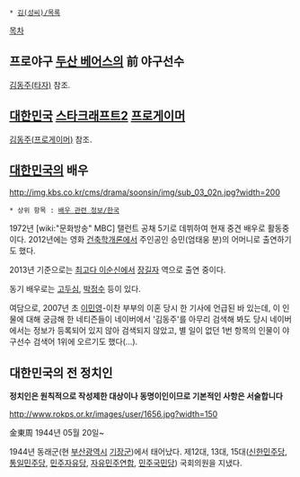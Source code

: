  * [[김(성씨)/목록]]

[[목차]]
== 프로야구 [[두산 베어스]]의 前 야구선수 ==
[[김동주(타자)]] 참조.

== [[대한민국]] [[스타크래프트2]] [[프로게이머]] ==
[[김동주(프로게이머)]] 참조.

== [[대한민국]]의 배우 ==
http://img.kbs.co.kr/cms/drama/soonsin/img/sub_03_02n.jpg?width=200

 * 상위 항목 : [[배우 관련 정보/한국]]

1972년 [wiki:"문화방송" MBC] 탤런트 공채 5기로 데뷔하여 현재 중견 배우로 활동중이다. 2012년에는 영화 [[건축학개론]]에서 주인공인 승민(엄태웅 분)의 어머니로 출연하기도 했다.

2013년 기준으로는 [[최고다 이순신]]에서 [[장길자]] 역으로 출연 중이다.

동기 배우로는 [[고두심]], [[박정수]] 등이 있다. 

여담으로, 2007년 초 [[이민영]]-이찬 부부의 이혼 당시 한 기사에 언급된 바 있는데, 이 인물에 대해 궁금해 한 네티즌들이 네이버에서 '김동주'를 아무리 검색해 봐도 당시 네이버에서는 정보가 등록되어 있지 않아 검색되지 않았고, 별 일이 없던 1번 항목의 인물이 야구선수 검색어 1위에 오르기도 했다(…).

== 대한민국의 전 정치인 ==
'''정치인은 원칙적으로 작성제한 대상이나 동명이인이므로 기본적인 사항은 서술합니다'''

http://www.rokps.or.kr/images/user/1656.jpg?width=150

金東周
1944년 05월 20일~

1944년 동래군(현 [[부산광역시]] [[기장군]])에서 태어났다. 제12대, 13대, 15대([[신한민주당]], [[통일민주당]], [[민주자유당]], [[자유민주연합]], [[민주국민당(2000년)|민주국민당]]) 국회의원을 지냈다.
